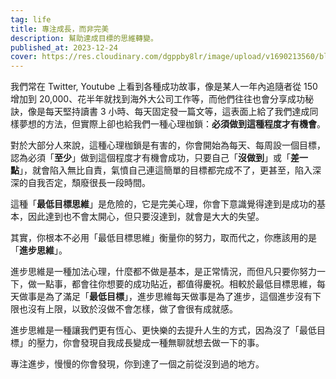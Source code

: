 ```yaml
---
tag: life
title: 專注成長，而非完美
description: 幫助達成目標的思維轉變。
published_at: 2023-12-24
cover: https://res.cloudinary.com/dgppby8lr/image/upload/v1690213560/blog/test_dewcgh.png
---
```


我們常在 Twitter, Youtube 上看到各種成功故事，像是某人一年內追隨者從 150 增加到 20,000、花半年就找到海外大公司工作等，而他們往往也會分享成功秘訣，像是每天堅持讀書 3 小時、每天固定發一篇文等，這表面上給了我們達成同樣夢想的方法，但實際上卻也給我們一種心理枷鎖：**必須做到這種程度才有機會**。

對於大部分人來說，這種心理枷鎖是有害的，你會開始為每天、每周設一個目標，認為必須「**至少**」做到這個程度才有機會成功，只要自己「**沒做到**」或「**差一點**」，就會陷入無比自責，氣憤自己連這簡單的目標都完成不了，更甚至，陷入深深的自我否定，頹廢很長一段時間。

這種「**最低目標思維**」是危險的，它是完美心理，你會下意識覺得達到是成功的基本，因此達到也不會太開心，但只要沒達到，就會是大大的失望。

其實，你根本不必用「最低目標思維」衡量你的努力，取而代之，你應該用的是「**進步思維**」。

進步思維是一種加法心理，什麼都不做是基本，是正常情況，而但凡只要你努力一下，做一點事，都會往你想要的成功貼近，都值得慶祝。相較於最低目標思維，每天做事是為了滿足「**最低目標**」，進步思維每天做事是為了進步，這個進步沒有下限也沒有上限，以致於沒做不會怎樣，做了會很有成就感。

進步思維是一種讓我們更有恆心、更快樂的去提升人生的方式，因為沒了「最低目標」的壓力，你會發現自我成長變成一種無聊就想去做一下的事。

專注進步，慢慢的你會發現，你到達了一個之前從沒到過的地方。